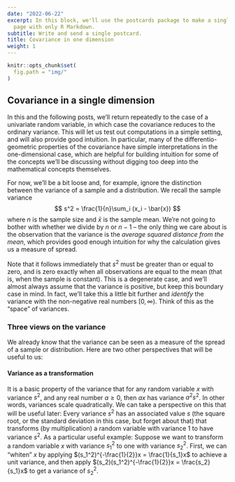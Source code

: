 ```yaml
---
date: "2022-06-22"
excerpt: In this block, we'll use the postcards package to make a single 'about' home
  page with only R Markdown.
subtitle: Write and send a single postcard.
title: Covariance in one dimension
weight: 1
---
```


```r
knitr::opts_chunk$set(
  fig.path = "img/"
)
```

## Covariance in a single dimension

In this and the following posts, we'll return repeatedly to the case of a univariate random variable, in which case the covariance reduces to the ordinary variance. This will let us test out computations in a simple setting, and will also provide good intuition. In particular, many of the differentio-geometric properties of the covariance have simple interpretations in the one-dimensional case, which are helpful for building intuition for some of the concepts we'll be discussing without digging too deep into the mathematical concepts themselves.

For now, we'll be a bit loose and, for example, ignore the distinction between the variance of a sample and a distribution. We recall the sample variance
$$ s^2 = \frac{1}{n}\sum_i (x_i - \bar{x}) $$
where $n$ is the sample size and $\bar{x}$ is the sample mean. We're not going to bother with whether we divide by $n$ or $n-1$ -- the only thing we care about is the observation that the variance is the *average squared distance from the mean*, which provides good enough intuition for why the calculation gives us a measure of spread.

Note that it follows immediately that $s^2$ must be greater than or equal to zero, and is zero exactly when all observations are equal to the mean (that is, when the sample is constant). This is a degenerate case, and we'll almost always assume that the variance is positive, but keep this boundary case in mind. In fact, we'll take this a little bit further and *identify* the variance with the non-negative real numbers $[0, \infty)$. Think of this as the "space" of variances.

### Three views on the variance

We already know that the variance can be seen as a measure of the spread of a sample or distribution. Here are two other perspectives that will be useful to us:

#### Variance as a transformation

It is a basic property of the variance that for any random variable $x$ with variance $s^2$, and any real number $a \geq 0$, then $ax$ has variance $a^2s^2$. In other words, variances scale quadratically. We can take a perspective on this that will be useful later: Every variance $s^2$ has an associated value $s$ (the square root, or the standard deviation in this case, but forget about that) that transforms (by multiplication) a random variable with variance $1$ to have variance $s^2$. As a particular useful example: Suppose we want to transform a random variable $x$ with variance $s_1^2$ to one with variance $s_2^2$. First, we can "whiten" $x$ by applying $(s_1^2)^{-\frac{1}{2}}x = \frac{1}{s_1}x$ to achieve a unit variance, and then apply $(s_2)(s_1^2)^{-\frac{1}{2}}x = \frac{s_2}{s_1}x$ to get a variance of $s_2^2$.



